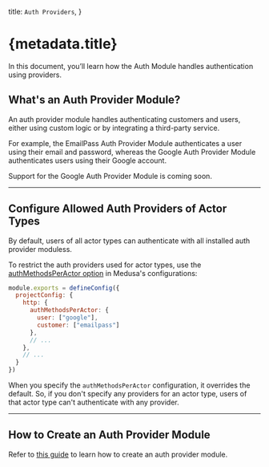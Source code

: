   title: `Auth Providers`,
}

# {metadata.title}

In this document, you’ll learn how the Auth Module handles authentication using providers.

## What's an Auth Provider Module?

An auth provider module handles authenticating customers and users, either using custom logic or by integrating a third-party service.

For example, the EmailPass Auth Provider Module authenticates a user using their email and password, whereas the Google Auth Provider Module authenticates users using their Google account.

<Note type="soon">

Support for the Google Auth Provider Module is coming soon.

</Note>

---

## Configure Allowed Auth Providers of Actor Types

By default, users of all actor types can authenticate with all installed auth provider moduless.

To restrict the auth providers used for actor types, use the [authMethodsPerActor option](/references/medusa-config#http-authMethodsPerActor-1-3) in Medusa's configurations:

```js title="medusa-config.js"
module.exports = defineConfig({
  projectConfig: {
    http: {
      authMethodsPerActor: {
        user: ["google"],
        customer: ["emailpass"]
      },
      // ...
    },
    // ...
  }
})
```

<Note title="Important">

When you specify the `authMethodsPerActor` configuration, it overrides the default. So, if you don't specify any providers for an actor type, users of that actor type can't authenticate with any provider.

</Note>

---

## How to Create an Auth Provider Module

Refer to [this guide](/references/auth/provider) to learn how to create an auth provider module.
